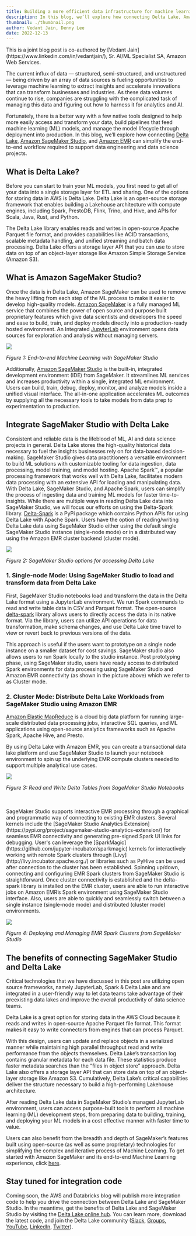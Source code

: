 ```yaml
---
title: Building a more efficient data infrastructure for machine learning with Open Source using Delta Lake, Amazon SageMaker, and EMR
description: In this blog, we’ll explore how connecting Delta Lake, Amazon SageMaker Studio, and Amazon EMR can simplify the end-to-end workflow required to support data engineering and data science projects.
thumbnail: ./thumbnail.png
author: Vedant Jain, Denny Lee
date: 2022-12-13
---
```


<Info title="Guest authors" level="info">
  This is a joint blog post is co-authored by [Vedant
  Jain](https://www.linkedin.com/in/vedantjain/), Sr. AI/ML Specialist SA,
  Amazon Web Services.
</Info>

The current influx of data — structured, semi-structured, and unstructured — being driven by an array of data sources is fueling opportunities to leverage machine learning to extract insights and accelerate innovations that can transform businesses and industries. As these data volumes continue to rise, companies are struggling with the complicated task of managing this data and figuring out how to harness it for analytics and AI.

Fortunately, there is a better way with a few native tools designed to help more easily access and transform your data, build pipelines that feed machine learning (ML) models, and manage the model lifecycle through deployment into production. In this blog, we’ll explore how connecting [Delta Lake](https://delta.io/), [Amazon SageMaker Studio](https://aws.amazon.com/sagemaker/studio/), and [Amazon EMR](https://aws.amazon.com/emr/) can simplify the end-to-end workflow required to support data engineering and data science projects.

## What is Delta Lake?

Before you can start to train your ML models, you first need to get all of your data into a single storage layer for ETL and sharing. One of the options for storing data in AWS is Delta Lake. Delta Lake is an open-source storage framework that enables building a Lakehouse architecture with compute engines, including Spark, PrestoDB, Flink, Trino, and Hive, and APIs for Scala, Java, Rust, and Python.

The Delta Lake library enables reads and writes in open-source Apache Parquet file format, and provides capabilities like ACID transactions, scalable metadata handling, and unified streaming and batch data processing. Delta Lake offers a storage layer API that you can use to store data on top of an object-layer storage like Amazon Simple Storage Service (Amazon S3).

## What is Amazon SageMaker Studio?

Once the data is in Delta Lake, Amazon SageMaker can be used to remove the heavy lifting from each step of the ML process to make it easier to develop high-quality models. [Amazon SageMaker](https://aws.amazon.com/sagemaker/) is a fully managed ML service that combines the power of open source and purpose built proprietary features which give data scientists and developers the speed and ease to build, train, and deploy models directly into a production-ready hosted environment. An Integrated [JupyterLab](https://jupyter.org/) environment opens data sources for exploration and analysis without managing servers.

![](image2.png)

<em>Figure 1: End-to-end Machine Learning with SageMaker Studio</em>

Additionally, [Amazon SageMaker Studio](https://aws.amazon.com/sagemaker/studio/) is the built-in, integrated development environment (IDE) from SageMaker. It streamlines ML services and increases productivity within a single, integrated ML environment. Users can build, train, debug, deploy, monitor, and analyze models inside a unified visual interface. The all-in-one application accelerates ML outcomes by supplying all the necessary tools to take models from data prep to experimentation to production.

## Integrate SageMaker Studio with Delta Lake

Consistent and reliable data is the lifeblood of ML, AI and data science projects in general. Delta Lake stores the high-quality historical data necessary to fuel the insights businesses rely on for data-based decision-making. SageMaker Studio gives data practitioners a versatile environment to build ML solutions with customizable tooling for data ingestion, data processing, model training, and model hosting. Apache Spark™, a popular processing framework that works well with Delta Lake, facilitates modern data processing with an extensive API for loading and manipulating data. With Delta Lake, SageMaker Studio, and Apache Spark, users can simplify the process of ingesting data and training ML models for faster time-to-insights.
While there are multiple ways in reading Delta Lake data into SageMaker Studio, we will focus our efforts on using the Delta-Spark library. [Delta-Spark](https://pypi.org/project/delta-spark/) is a PyPi package which contains Python APIs for using Delta Lake with Apache Spark. Users have the option of reading/writing Delta Lake data using SageMaker Studio either using the default single SageMaker Studio instance (single-node mode) or in a distributed way using the Amazon EMR cluster backend (cluster mode).

![](image1a.png)

<em>Figure 2: SageMaker Studio options for accessing Delta Lake</em>

### 1. Single-node Mode: Using SageMaker Studio to load and transform data from Delta Lake

First, SageMaker Studio notebooks load and transform the data in the Delta Lake format using a JupyterLab environment. We run Spark commands to read and write table data in CSV and Parquet format. The open-source [delta-spark](https://pypi.org/project/delta-spark/) library allows users to directly access the data in its native format. Via the library, users can utilize API operations for data transformation, make schema changes, and use Delta Lake time travel to view or revert back to previous versions of the data.

This approach is useful if the users want to prototype on a single node instance on a smaller dataset for cost savings. SageMaker studio also allows users to run Spark locally to the studio instance. Post prototyping phase, using SageMaker studio, users have ready access to distributed Spark environments for data processing using SageMaker Studio and Amazon EMR connectivity (as shown in the picture above) which we refer to as Cluster mode.

### 2. Cluster Mode: Distribute Delta Lake Workloads from SageMaker Studio using Amazon EMR

[Amazon Elastic MapReduce](https://aws.amazon.com/emr/) is a cloud big data platform for running large-scale distributed data processing jobs, interactive SQL queries, and ML applications using open-source analytics frameworks such as Apache Spark, Apache Hive, and Presto.

By using Delta Lake with Amazon EMR, you can create a transactional data lake platform and use SageMaker Studio to launch your notebook environment to spin up the underlying EMR compute clusters needed to support multiple analytical use cases.

![](image4.png)

<em>Figure 3: Read and Write Delta Tables from SageMaker Studio Notebooks</em>

<br />
<br />
SageMaker Studio supports interactive EMR processing through a graphical and
programmatic way of connecting to existing EMR clusters. Several kernels include
the [SageMaker Studio Analytics
Extension](https://pypi.org/project/sagemaker-studio-analytics-extension/) for
seamless EMR connectivity and generating pre-signed Spark UI links for
debugging. User's can leverage the
[SparkMagic](https://github.com/jupyter-incubator/sparkmagic) kernels for
interactively working with remote Spark clusters through
[Livy](http://livy.incubator.apache.org./) or libraries such as PyHive can be
used after connection to the cluster has been established. Spinning up/down,
connecting and configuring EMR Spark clusters from SageMaker Studio is
straightforward. Once cluster connectivity is established and the delta-spark
library is installed on the EMR cluster, users are able to run interactive jobs
on Amazon EMR’s Spark environment using SageMaker Studio interface. Also, users
are able to quickly and seamlessly switch between a single instance (single-node
mode) and distributed (cluster mode) environments.

![](image3.png)

<em>
  Figure 4: Deploying and Managing EMR Spark Clusters from SageMaker Studio
</em>

## The benefits of connecting SageMaker Studio and Delta Lake

Critical technologies that we have discussed in this post are utilizing open source frameworks, namely JupyterLab, Spark & Delta Lake and are integrated in a user-friendly way to let data teams take advantage of their preexisting data lakes and improve the overall productivity of data science teams.

Delta Lake is a great option for storing data in the AWS Cloud because it reads and writes in open-source Apache Parquet file format. This format makes it easy to write connectors from engines that can process Parquet.

With this design, users can update and replace objects in a serialized manner while maintaining high parallel throughput read and write performance from the objects themselves. Delta Lake’s transaction log contains granular metadata for each data file. These statistics produce faster metadata searches than the “files in object store” approach. Delta Lake also offers a storage layer API that can store data on top of an object-layer storage like Amazon S3. Cumulatively, Delta Lake’s critical capabilities deliver the structure necessary to build a high-performing Lakehouse architecture.

After reading Delta Lake data in SageMaker Studio’s managed JupyterLab environment, users can access purpose-built tools to perform all machine learning (ML) development steps, from preparing data to building, training, and deploying your ML models in a cost effective manner with faster time to value.

Users can also benefit from the breadth and depth of SageMaker’s features built using open-source (as well as some proprietary) technologies for simplifying the complex and iterative process of Machine Learning. To get started with Amazon SageMaker and its end-to-end Machine Learning experience, click [here](https://aws.amazon.com/sagemaker/?nc=sn&loc=1).

## Stay tuned for integration code

Coming soon, the AWS and Databricks blog will publish more integration code to help you drive the connection between Delta Lake and SageMaker Studio. In the meantime, get the benefits of Delta Lake and SageMaker Studio by visiting the [Delta Lake online hub](https://delta.io/). You can learn more, download the latest code, and join the Delta Lake community ([Slack](https://go.delta.io/slack), [Groups](https://go.delta.io/groups), [YouTube](https://go.delta.io/youtube), [LinkedIn](https://go.delta.io/linkedin), [Twitter](https://go.delta.io/twitter)).
